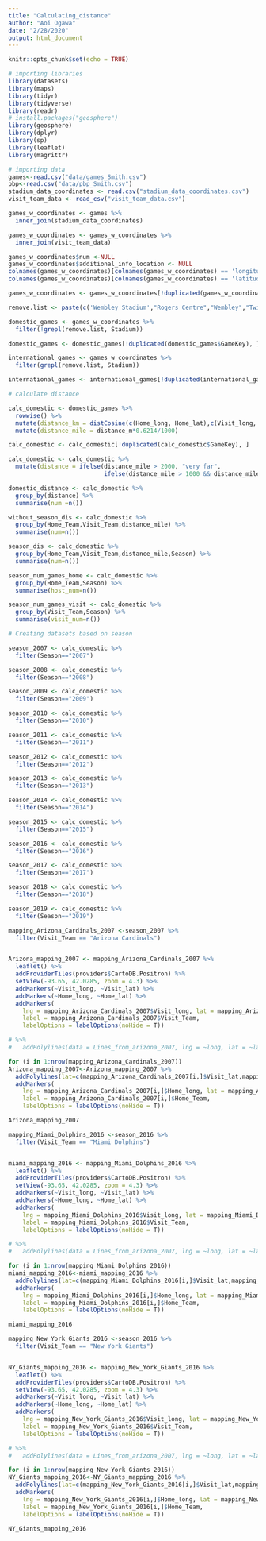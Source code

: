 ```yaml
---
title: "Calculating_distance"
author: "Aoi Ogawa"
date: "2/28/2020"
output: html_document
---
```


```r
knitr::opts_chunk$set(echo = TRUE)
```

```r
# importing libraries
library(datasets)
library(maps)
library(tidyr)
library(tidyverse)
library(readr)
# install.packages("geosphere")
library(geosphere)
library(dplyr)
library(sp)
library(leaflet)
library(magrittr)
```


```r
# importing data
games<-read.csv("data/games_Smith.csv")
pbp<-read.csv("data/pbp_Smith.csv")
stadium_data_coordinates <- read.csv("stadium_data_coordinates.csv")
visit_team_data <- read_csv("visit_team_data.csv")
```

```r
games_w_coordinates <- games %>%
  inner_join(stadium_data_coordinates)

games_w_coordinates <- games_w_coordinates %>%
  inner_join(visit_team_data)

games_w_coordinates$num <-NULL
games_w_coordinates$additional_info_location <- NULL
colnames(games_w_coordinates)[colnames(games_w_coordinates) == 'longitude'] <- 'Home_lat'
colnames(games_w_coordinates)[colnames(games_w_coordinates) == 'latitude'] <- 'Home_long'

games_w_coordinates <- games_w_coordinates[!duplicated(games_w_coordinates$GameKey), ]

remove.list <- paste(c('Wembley Stadium',"Rogers Centre","Wembley","Twickenham","Estadio Azteca","Twickenham Stadium","Azteca Stadium","Tottenham Hotspur Stadium","Tottenham Hotspur"), collapse = '|')

domestic_games <- games_w_coordinates %>%
  filter(!grepl(remove.list, Stadium))

domestic_games <- domestic_games[!duplicated(domestic_games$GameKey), ]

international_games <- games_w_coordinates %>%
  filter(grepl(remove.list, Stadium))

international_games <- international_games[!duplicated(international_games$GameKey), ]
```

```r
# calculate distance

calc_domestic <- domestic_games %>% 
  rowwise() %>%
  mutate(distance_km = distCosine(c(Home_long, Home_lat),c(Visit_long, Visit_lat))) %>%
  mutate(distance_mile = distance_m*0.6214/1000)

calc_domestic <- calc_domestic[!duplicated(calc_domestic$GameKey), ]

calc_domestic <- calc_domestic %>%
  mutate(distance = ifelse(distance_mile > 2000, "very far",
                           ifelse(distance_mile > 1000 && distance_mile <= 2000, "far", "close")))

domestic_distance <- calc_domestic %>%
  group_by(distance) %>%
  summarise(num =n())

```

```r
without_season_dis <- calc_domestic %>%
  group_by(Home_Team,Visit_Team,distance_mile) %>%
  summarise(num=n())

season_dis <- calc_domestic %>%
  group_by(Home_Team,Visit_Team,distance_mile,Season) %>%
  summarise(num=n())

season_num_games_home <- calc_domestic %>%
  group_by(Home_Team,Season) %>%
  summarise(host_num=n())

season_num_games_visit <- calc_domestic %>%
  group_by(Visit_Team,Season) %>%
  summarise(visit_num=n())

```

```r
# Creating datasets based on season

season_2007 <- calc_domestic %>%
  filter(Season=="2007")

season_2008 <- calc_domestic %>%
  filter(Season=="2008")

season_2009 <- calc_domestic %>%
  filter(Season=="2009")

season_2010 <- calc_domestic %>%
  filter(Season=="2010")

season_2011 <- calc_domestic %>%
  filter(Season=="2011")

season_2012 <- calc_domestic %>%
  filter(Season=="2012")

season_2013 <- calc_domestic %>%
  filter(Season=="2013")

season_2014 <- calc_domestic %>%
  filter(Season=="2014")

season_2015 <- calc_domestic %>%
  filter(Season=="2015")

season_2016 <- calc_domestic %>%
  filter(Season=="2016")

season_2017 <- calc_domestic %>%
  filter(Season=="2017")

season_2018 <- calc_domestic %>%
  filter(Season=="2018")

season_2019 <- calc_domestic %>%
  filter(Season=="2019")
```

```r

mapping_Arizona_Cardinals_2007 <-season_2007 %>%
  filter(Visit_Team == "Arizona Cardinals")


Arizona_mapping_2007 <- mapping_Arizona_Cardinals_2007 %>% 
  leaflet() %>%
  addProviderTiles(providers$CartoDB.Positron) %>%
  setView(-93.65, 42.0285, zoom = 4.3) %>%
  addMarkers(~Visit_long, ~Visit_lat) %>%
  addMarkers(~Home_long, ~Home_lat) %>%
  addMarkers(
    lng = mapping_Arizona_Cardinals_2007$Visit_long, lat = mapping_Arizona_Cardinals_2007$Visit_lat,
    label = mapping_Arizona_Cardinals_2007$Visit_Team,
    labelOptions = labelOptions(noHide = T))

# %>%
#   addPolylines(data = Lines_from_arizona_2007, lng = ~long, lat = ~lat, group = ~group)

for (i in 1:nrow(mapping_Arizona_Cardinals_2007)) 
Arizona_mapping_2007<-Arizona_mapping_2007 %>%
  addPolylines(lat=c(mapping_Arizona_Cardinals_2007[i,]$Visit_lat,mapping_Arizona_Cardinals_2007[i,]$Home_lat),lng=c(mapping_Arizona_Cardinals_2007[i,]$Visit_long,mapping_Arizona_Cardinals_2007[i,]$Home_long)) %>%
  addMarkers(
    lng = mapping_Arizona_Cardinals_2007[i,]$Home_long, lat = mapping_Arizona_Cardinals_2007[i,]$Home_lat,
    label = mapping_Arizona_Cardinals_2007[i,]$Home_Team,
    labelOptions = labelOptions(noHide = T))

Arizona_mapping_2007
```


```r

mapping_Miami_Dolphins_2016 <-season_2016 %>%
  filter(Visit_Team == "Miami Dolphins")


miami_mapping_2016 <- mapping_Miami_Dolphins_2016 %>% 
  leaflet() %>%
  addProviderTiles(providers$CartoDB.Positron) %>%
  setView(-93.65, 42.0285, zoom = 4.3) %>%
  addMarkers(~Visit_long, ~Visit_lat) %>%
  addMarkers(~Home_long, ~Home_lat) %>%
  addMarkers(
    lng = mapping_Miami_Dolphins_2016$Visit_long, lat = mapping_Miami_Dolphins_2016$Visit_lat,
    label = mapping_Miami_Dolphins_2016$Visit_Team,
    labelOptions = labelOptions(noHide = T))

# %>%
#   addPolylines(data = Lines_from_arizona_2007, lng = ~long, lat = ~lat, group = ~group)

for (i in 1:nrow(mapping_Miami_Dolphins_2016)) 
miami_mapping_2016<-miami_mapping_2016 %>%
  addPolylines(lat=c(mapping_Miami_Dolphins_2016[i,]$Visit_lat,mapping_Miami_Dolphins_2016[i,]$Home_lat),lng=c(mapping_Miami_Dolphins_2016[i,]$Visit_long,mapping_Miami_Dolphins_2016[i,]$Home_long)) %>%
  addMarkers(
    lng = mapping_Miami_Dolphins_2016[i,]$Home_long, lat = mapping_Miami_Dolphins_2016[i,]$Home_lat,
    label = mapping_Miami_Dolphins_2016[i,]$Home_Team,
    labelOptions = labelOptions(noHide = T))

miami_mapping_2016
```

```r

mapping_New_York_Giants_2016 <-season_2016 %>%
  filter(Visit_Team == "New York Giants")


NY_Giants_mapping_2016 <- mapping_New_York_Giants_2016 %>% 
  leaflet() %>%
  addProviderTiles(providers$CartoDB.Positron) %>%
  setView(-93.65, 42.0285, zoom = 4.3) %>%
  addMarkers(~Visit_long, ~Visit_lat) %>%
  addMarkers(~Home_long, ~Home_lat) %>%
  addMarkers(
    lng = mapping_New_York_Giants_2016$Visit_long, lat = mapping_New_York_Giants_2016$Visit_lat,
    label = mapping_New_York_Giants_2016$Visit_Team,
    labelOptions = labelOptions(noHide = T))

# %>%
#   addPolylines(data = Lines_from_arizona_2007, lng = ~long, lat = ~lat, group = ~group)

for (i in 1:nrow(mapping_New_York_Giants_2016)) 
NY_Giants_mapping_2016<-NY_Giants_mapping_2016 %>%
  addPolylines(lat=c(mapping_New_York_Giants_2016[i,]$Visit_lat,mapping_New_York_Giants_2016[i,]$Home_lat),lng=c(mapping_Miami_Dolphins_2016[i,]$Visit_long,mapping_New_York_Giants_2016[i,]$Home_long)) %>%
  addMarkers(
    lng = mapping_New_York_Giants_2016[i,]$Home_long, lat = mapping_New_York_Giants_2016[i,]$Home_lat,
    label = mapping_New_York_Giants_2016[i,]$Home_Team,
    labelOptions = labelOptions(noHide = T))

NY_Giants_mapping_2016
```
